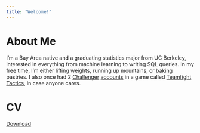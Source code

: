 ```yaml
---
title: "Welcome!"
---
```


# About Me

I'm a Bay Area native and a graduating statistics major from UC Berkeley, interested in everything from machine learning to writing SQL queries. In my free time, I'm either lifting weights, running up mountains, or baking pastries. I also once had 2 [Challenger](https://lolchess.gg/profile/na/zyonsis) [accounts](https://lolchess.gg/profile/na/zyonsis2) in a game called [Teamfight Tactics](https://en.wikipedia.org/wiki/Teamfight_Tactics), in case anyone cares.

# CV 

[Download](https://github.com/equan06/equan06.github.io/raw/master/img/equan_resume_2020.pdf)
